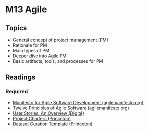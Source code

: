# M13 Agile

## Topics
- General concept of project management (PM)
- Rationale for PM
- Main types of PM
- Deeper dive into Agile PM
- Basic artifacts, tools, and processes for PM

## Readings

### Required

- [Manifesto for Agile Software Development (agilemanifesto.org)](https://agilemanifesto.org/)
- [Twelve Principles of Agile Software (agilemanifesto.org)](https://agilemanifesto.org/principles.html)
- [User Stories: An Overview (Digit&eacute;)](https://www.digite.com/agile/user-stories/)
- [Project Charters (Princeton)](https://cdh.princeton.edu/research/project-management/charters/)
- [Dataset Curation Template (Princeton)](https://cdh.princeton.edu/documents/11/dataset_curation_charter_template_(2).pdf)


